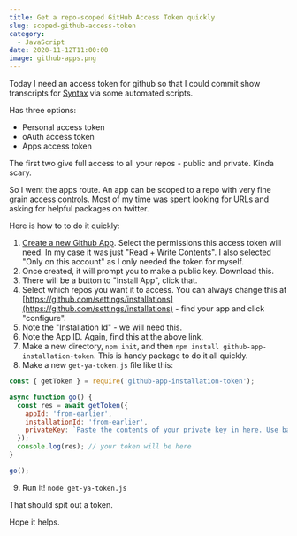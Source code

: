 ```yaml
---
title: Get a repo-scoped GitHub Access Token quickly
slug: scoped-github-access-token
category:
  - JavaScript
date: 2020-11-12T11:00:00
image: github-apps.png
---
```


Today I need an access token for github so that I could commit show transcripts for [Syntax](https://syntax.fm) via some automated scripts.

Has three options:

- Personal access token
- oAuth access token
- Apps access token

The first two give full access to all your repos - public and private. Kinda scary.

So I went the apps route. An app can be scoped to a repo with very fine grain access controls. Most of my time was spent looking for URLs and asking for helpful packages on twitter.

Here is how to to do it quickly:

1. [Create a new Github App](https://github.com/settings/apps/new). Select the permissions this access token will need. In my case it was just "Read + Write Contents". I also selected "Only on this account" as I only needed the token for myself.
2. Once created, it will prompt you to make a public key. Download this.
3. There will be a button to "Install App", click that.
4. Select which repos you want it to access. You can always change this at [https://github.com/settings/installations](https://github.com/settings/installations) - find your app and click "configure".
5. Note the "Installation Id" - we will need this.
6. Note the App ID. Again, find this at the above link.
7. Make a new directory, `npm init`, and then `npm install github-app-installation-token`. This is handy package to do it all quickly.
8. Make a new `get-ya-token.js` file like this:

```js
const { getToken } = require('github-app-installation-token');

async function go() {
  const res = await getToken({
    appId: 'from-earlier',
    installationId: 'from-earlier',
    privateKey: `Paste the contents of your private key in here. Use backticks because it's multi-line`,
  });
  console.log(res); // your token will be here
}

go();
```

9. Run it! `node get-ya-token.js`

That should spit out a token.

Hope it helps.
